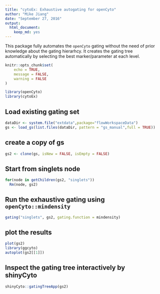 ```yaml
---
title: "cytoEx: Exhaustive autogating for openCyto"
author: "Mike Jiang"
date: "September 27, 2016"
output: 
  html_document: 
    keep_md: yes
---
```


This package fully automates the `openCyto` gating without the need of prior knowledge about the gating hierarhcy.
It creates the gating tree automatically by selecting the best marker/parameter at each level.

```r
knitr::opts_chunk$set(
	echo = TRUE,
	message = FALSE,
	warning = FALSE
)
```
```r
library(openCyto)
library(cytoEx)
```

## Load existing gating set
```r

dataDir <- system.file("extdata",package="flowWorkspaceData")
gs <- load_gs(list.files(dataDir, pattern = "gs_manual",full = TRUE))
```

## create a copy of gs
```r
gs2 <- clone(gs, isNew = FALSE, isEmpty = FALSE)
```

## Start from singlets node
```r
for(node in getChildren(gs2, "singlets"))
  Rm(node, gs2)
```

## Run the exhaustive gating using `openCyto::mindensity`
```r
gating("singlets", gs2, gating.function = mindensity)
```

## plot the results
```r
plot(gs2)
library(ggcyto)
autoplot(gs2[[1]])
```

## Inspect the gating tree interactively by shinyCyto
```r
shinyCyto::gatingTreeApp(gs2)
```


